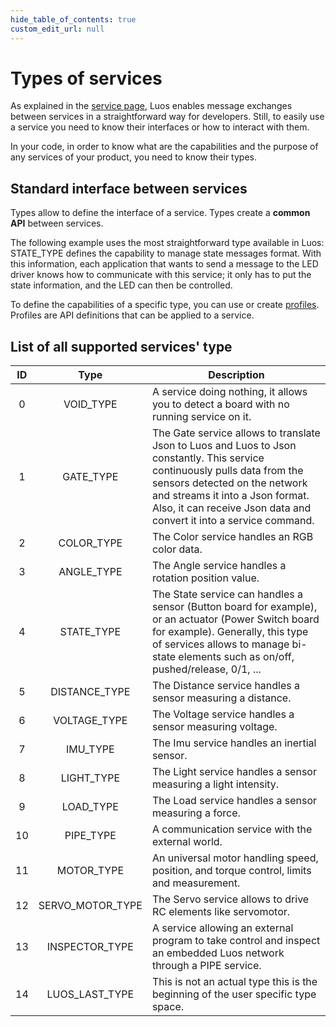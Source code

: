 ```yaml
---
hide_table_of_contents: true
custom_edit_url: null
---
```


# Types of services

As explained in the [service page](./service-api#messages), Luos enables message exchanges between services in a straightforward way for developers. Still, to easily use a service you need to know their interfaces or how to interact with them.

In your code, in order to know what are the capabilities and the purpose of any services of your product, you need to know their types.

## Standard interface between services

Types allow to define the interface of a service. Types create a **common API** between services.

The following example uses the most straightforward type available in Luos: STATE_TYPE defines the capability to manage state messages format. With this information, each application that wants to send a message to the LED driver knows how to communicate with this service; it only has to put the state information, and the LED can then be controlled.

To define the capabilities of a specific type, you can use or create [profiles](./profile). Profiles are API definitions that can be applied to a service.

## List of all supported services' type

| ID  |       Type       | Description                                                                                                                                                                                                                                                           |
| :-: | :--------------: | --------------------------------------------------------------------------------------------------------------------------------------------------------------------------------------------------------------------------------------------------------------------- |
|  0  |    VOID_TYPE     | A service doing nothing, it allows you to detect a board with no running service on it.                                                                                                                                                                               |
|  1  |    GATE_TYPE     | The Gate service allows to translate Json to Luos and Luos to Json constantly. This service continuously pulls data from the sensors detected on the network and streams it into a Json format. Also, it can receive Json data and convert it into a service command. |
|  2  |    COLOR_TYPE    | The Color service handles an RGB color data.                                                                                                                                                                                                                          |
|  3  |    ANGLE_TYPE    | The Angle service handles a rotation position value.                                                                                                                                                                                                                  |
|  4  |    STATE_TYPE    | The State service can handles a sensor (Button board for example), or an actuator (Power Switch board for example). Generally, this type of services allows to manage bi-state elements such as on/off, pushed/release, 0/1, ...                                      |
|  5  |  DISTANCE_TYPE   | The Distance service handles a sensor measuring a distance.                                                                                                                                                                                                           |
|  6  |   VOLTAGE_TYPE   | The Voltage service handles a sensor measuring voltage.                                                                                                                                                                                                               |
|  7  |     IMU_TYPE     | The Imu service handles an inertial sensor.                                                                                                                                                                                                                           |
|  8  |    LIGHT_TYPE    | The Light service handles a sensor measuring a light intensity.                                                                                                                                                                                                       |
|  9  |    LOAD_TYPE     | The Load service handles a sensor measuring a force.                                                                                                                                                                                                                  |
| 10  |    PIPE_TYPE     | A communication service with the external world.                                                                                                                                                                                                                      |
| 11  |    MOTOR_TYPE    | An universal motor handling speed, position, and torque control, limits and measurement.                                                                                                                                                                              |
| 12  | SERVO_MOTOR_TYPE | The Servo service allows to drive RC elements like servomotor.                                                                                                                                                                                                        |
| 13  |  INSPECTOR_TYPE  | A service allowing an external program to take control and inspect an embedded Luos network through a PIPE service.                                                                                                                                                    |
| 14  |  LUOS_LAST_TYPE  | This is not an actual type this is the beginning of the user specific type space.                                                                                                                                                                                     |
